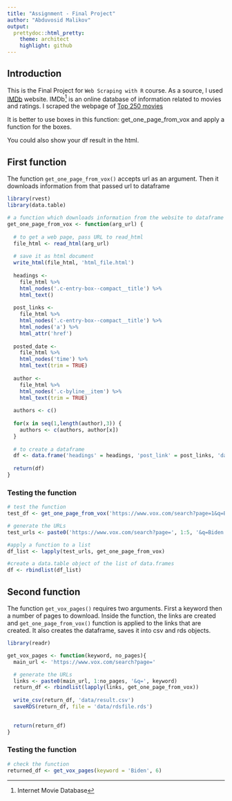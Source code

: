 ```yaml
---
title: "Assignment - Final Project"
author: "Abduvosid Malikov"
output:
  prettydoc::html_pretty:
    theme: architect
    highlight: github
---
```


## Introduction

This is the Final Project for `Web Scraping with R` course. As a source, I used [IMDb](https://www.imdb.com/) website. IMDb^[Internet Movie Database] is an online database of information related to movies and ratings. I scraped the webpage of [Top 250 movies](https://www.imdb.com/chart/top/) 


It is better to use boxes in this function: get_one_page_from_vox
and apply a function for the boxes.

You could also show your df result in the html.

## First function

The function `get_one_page_from_vox()` accepts url as an argument. Then it downloads information from that passed url to dataframe 

```r

library(rvest)
library(data.table)

# a function which downloads information from the website to dataframe
get_one_page_from_vox <- function(arg_url) {
  
  # to get a web page, pass URL to read_html 
  file_html <- read_html(arg_url)
  
  # save it as html document
  write_html(file_html, 'html_file.html')
  
  headings <- 
    file_html %>% 
    html_nodes('.c-entry-box--compact__title') %>% 
    html_text()
  
  post_links <- 
    file_html %>% 
    html_nodes('.c-entry-box--compact__title') %>% 
    html_nodes('a') %>%
    html_attr('href')
  
  posted_date <- 
    file_html %>% 
    html_nodes('time') %>% 
    html_text(trim = TRUE)
  
  author <- 
    file_html %>% 
    html_nodes('.c-byline__item') %>% 
    html_text(trim = TRUE) 
  
  authors <- c()
  
  for(x in seq(1,length(author),3)) {
    authors <- c(authors, author[x]) 
  }
  
  # to create a dataframe
  df <- data.frame('headings' = headings, 'post_link' = post_links, 'date' = posted_date, 'author' = authors)  
  
  return(df)
}
```

### Testing the function

``` r

# test the function
test_df <- get_one_page_from_vox('https://www.vox.com/search?page=1&q=Biden')

# generate the URLs
test_urls <- paste0('https://www.vox.com/search?page=', 1:5, '&q=Biden' )

#apply a function to a list
df_list <- lapply(test_urls, get_one_page_from_vox)

#create a data.table object of the list of data.frames
df <- rbindlist(df_list)
```

## Second function

The function `get_vox_pages()` requires two arguments. First a keyword then a number of pages to download.
Inside the function, the links are created and `get_one_page_from_vox()` function is applied to the links that are created.
It also creates the dataframe, saves it into csv and rds objects.

``` r
library(readr)

get_vox_pages <- function(keyword, no_pages){
  main_url <- 'https://www.vox.com/search?page='

  # generate the URLs
  links <- paste0(main_url, 1:no_pages, '&q=', keyword)
  return_df <- rbindlist(lapply(links, get_one_page_from_vox))
  
  write_csv(return_df, 'data/result.csv')
  saveRDS(return_df, file = 'data/rdsfile.rds')

  
  return(return_df)
}

```

### Testing the function

```r

# check the function
returned_df <- get_vox_pages(keyword = 'Biden', 6)
```
